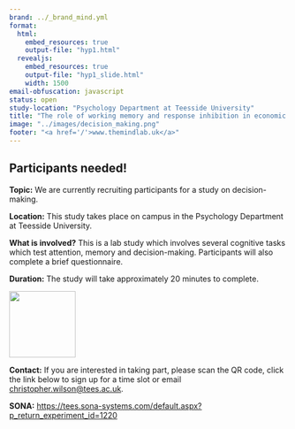 ```yaml
---
brand: ../_brand_mind.yml
format: 
  html:
    embed_resources: true
    output-file: "hyp1.html"
  revealjs: 
    embed_resources: true
    output-file: "hyp1_slide.html"
    width: 1500
email-obfuscation: javascript 
status: open
study-location: "Psychology Department at Teesside University"
title: "The role of working memory and response inhibition in economic decision making"
image: "../images/decision_making.png"
footer: "<a href='/'>www.themindlab.uk</a>" 
---
```


## Participants needed! {.smaller}

**Topic:** We are currently recruiting participants for a study on decision-making. 

**Location:** This study takes place on campus in the Psychology Department at Teesside University.

**What is involved?** This is a lab study which involves several cognitive tasks which test attention, memory and decision-making. Participants will also complete a brief questionnaire.

**Duration:** The study will take approximately 20 minutes to complete.

<img src="../images/study_qr.png" width="120  "> <br />

**Contact:** If you are interested in taking part, please scan the QR code, click the link below to sign up for a time slot or email [christopher.wilson@tees.ac.uk](mailto:christopher.wilson@tees.ac.uk?subject=Research%20Participation&body=I%20would%20like%20to%20take%20part%20in%20your%20research%20study.).

**SONA:** [https://tees.sona-systems.com/default.aspx?p_return_experiment_id=1220](https://tees.sona-systems.com/default.aspx?p_return_experiment_id=1220)